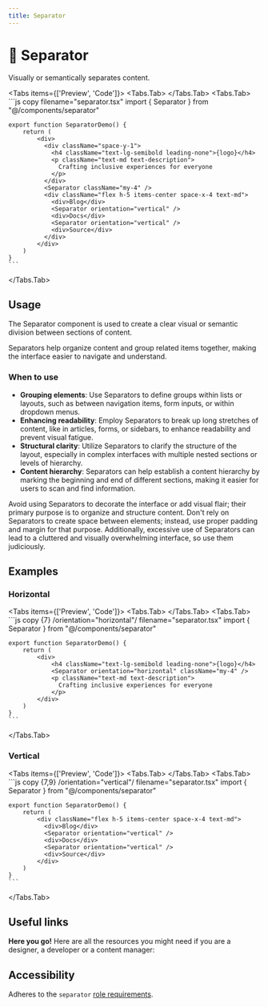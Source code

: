 ```yaml
---
title: Separator
---
```



# 💠 Separator

Visually or semantically separates content.

<Tabs items={['Preview', 'Code']}>
  <Tabs.Tab>
    <SeparatorPreview />
  </Tabs.Tab>
  <Tabs.Tab>
    ```js copy filename="separator.tsx"
    import { Separator } from "@/components/separator"
 
    export function SeparatorDemo() {
        return (
            <div>
              <div className="space-y-1">
                <h4 className="text-lg-semibold leading-none">{logo}</h4>
                <p className="text-md text-description">
                  Crafting inclusive experiences for everyone
                </p>
              </div>
              <Separator className="my-4" />
              <div className="flex h-5 items-center space-x-4 text-md">
                <div>Blog</div>
                <Separator orientation="vertical" />
                <div>Docs</div>
                <Separator orientation="vertical" />
                <div>Source</div>
              </div>
            </div>
        )
    }
    ```
  </Tabs.Tab>
</Tabs>

## Usage

The Separator component is used to create a clear visual or semantic division between sections of content. 

Separators help organize content and group related items together, making the interface easier to navigate and understand.

### When to use
- **Grouping elements**: Use Separators to define groups within lists or layouts, such as between navigation items, form inputs, or within dropdown menus.
- **Enhancing readability**: Employ Separators to break up long stretches of content, like in articles, forms, or sidebars, to enhance readability and prevent visual fatigue.
- **Structural clarity**: Utilize Separators to clarify the structure of the layout, especially in complex interfaces with multiple nested sections or levels of hierarchy.
- **Content hierarchy**: Separators can help establish a content hierarchy by marking the beginning and end of different sections, making it easier for users to scan and find information.

Avoid using Separators to decorate the interface or add visual flair; their primary purpose is to organize and structure content. Don't rely on Separators to create space between elements; instead, use proper padding and margin for that purpose. Additionally, excessive use of Separators can lead to a cluttered and visually overwhelming interface, so use them judiciously.

## Examples

### Horizontal

<Tabs items={['Preview', 'Code']}>
  <Tabs.Tab>
    <SeparatorHorizontal />
  </Tabs.Tab>
  <Tabs.Tab>
    ```js copy {7} /orientation="horizontal"/ filename="separator.tsx"
    import { Separator } from "@/components/separator"
 
    export function SeparatorDemo() {
        return (
            <div>
                <h4 className="text-lg-semibold leading-none">{logo}</h4>
                <Separator orientation="horizontal" className="my-4" />
                <p className="text-md text-description">
                  Crafting inclusive experiences for everyone
                </p>
            </div>
        )
    }
    ```
  </Tabs.Tab>
</Tabs>

### Vertical

<Tabs items={['Preview', 'Code']}>
  <Tabs.Tab>
    <SeparatorVertical />
  </Tabs.Tab>
  <Tabs.Tab>
    ```js copy {7,9} /orientation="vertical"/ filename="separator.tsx"
    import { Separator } from "@/components/separator"
 
    export function SeparatorDemo() {
        return (
            <div className="flex h-5 items-center space-x-4 text-md">
              <div>Blog</div>
              <Separator orientation="vertical" />
              <div>Docs</div>
              <Separator orientation="vertical" />
              <div>Source</div>
            </div>
        )
    }
    ```
  </Tabs.Tab>
</Tabs>

## Useful links

**Here you go!** Here are all the resources you might need if you are a designer, a developer or a content manager:

<Cards className='mt-8'>
  <Card
    title="🤖 Storybook"
    href="https://www.stories.fusillo.design/?path=/docs/components-separator--documentation"
  />
  <Card
    title="🪄 Figma"
    href="https://www.figma.com/file/acdO58jx9zgGfkKu6htrx2/%F0%9F%94%B5-Fusillo-Design-System?type=design&node-id=540%3A8876&mode=design&t=7r34RfU06jHXNJDx-1"
  />
  <Card
    title="🐝 API Reference"
    href="https://www.radix-ui.com/primitives/docs/components/separator#api-reference"
  />
</Cards>  

## Accessibility

Adheres to the `separator` [role requirements](https://www.w3.org/TR/wai-aria-1.2/#separator).